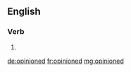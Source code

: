 ==English==

===Verb===
{{head|en}}

# {{en-past of|opinion}}

[[de:opinioned]]
[[fr:opinioned]]
[[mg:opinioned]]